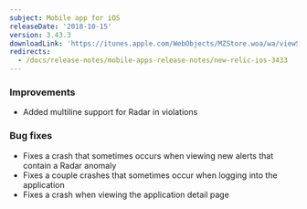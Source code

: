 ```yaml
---
subject: Mobile app for iOS
releaseDate: '2018-10-15'
version: 3.43.3
downloadLink: 'https://itunes.apple.com/WebObjects/MZStore.woa/wa/viewSoftware?id=594038638&mt=8'
redirects:
  - /docs/release-notes/mobile-apps-release-notes/new-relic-ios-3433
---
```


### Improvements

* Added multiline support for Radar in violations

### Bug fixes

* Fixes a crash that sometimes occurs when viewing new alerts that contain a Radar anomaly
* Fixes a couple crashes that sometimes occur when logging into the application
* Fixes a crash when viewing the application detail page

